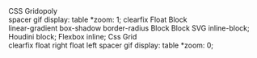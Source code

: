 

<div className={Board.canvas}>
  <div className={Board.grid}>
    <div className={Board.branding}>
      <div className={Board.logo}>CSS Gridopoly</div>
    </div>
    <div className={`${Board.corner_space} ${Board.corner_space_topleft}`} />
    <Space position="top" color="red" price="1kb">
      spacer gif
    </Space>
    <Space position="top" color="red" price="1kb">
      display: table
    </Space>
    <Space position="top" color="red" price="1kb">
      *zoom: 1;
    </Space>
    <Space position="top" color="#FFF100" price="1kb">
      clearfix
    </Space>
    <Space position="top" color="#FFF100" price="1kb">
      Float
    </Space>
    <Space position="top" color="#FFF100" price="1kb">
      Block
    </Space>
    <div className={`${Board.corner_space} ${Board.corner_space_topright}`} />
    <Space position="left" color="#FF8E00" price="1kb">
      linear-gradient
    </Space>
    <Space position="right" color="#00B64E" price="1kb">
      box-shadow
    </Space>
    <Space position="left" color="#FF8E00" price="1kb">
      border-radius
    </Space>
    <Space position="right" color="#00B64E" price="1kb">
      Block
    </Space>
    <Space position="left" color="#FF8E00" price="1kb">
      Block
    </Space>
    <Space position="right" color="#00B64E" price="1kb">
      SVG
    </Space>
    <Space position="left" color="#EC1F99" price="1kb">
      inline-block;
    </Space>
    <Space position="right" color="#00B64E" price="1kb">
      Houdini
    </Space>
    <Space position="left" color="#EC1F99" price="1kb">
      block;
    </Space>
    <Space position="right" color="#0073C1" price="1kb">
      Flexbox
    </Space>
    <Space position="left" color="#EC1F99" price="1kb">
      inline;
    </Space>
    <Space position="right" color="#0073C1" price="1kb">
      Css Grid
    </Space>
    <div className={`${Board.corner_space} ${Board.corner_space_bottomleft}`} />
    <Space position="bottom" color="#99E2FE" price="1kb">
      clearfix
    </Space>
    <Space position="bottom" color="#99E2FE" price="1kb">
      float right
    </Space>
    <Space position="bottom" color="#99E2FE" price="1kb">
      float left
    </Space>
    <Space position="bottom" color="#A0502E" price="1kb">
      spacer gif
    </Space>
    <Space position="bottom" color="#A0502E" price="1kb">
      display: table
    </Space>
    <Space position="bottom" color="#A0502E" price="1kb">
      *zoom: 0;
    </Space>
    <div
      className={`${Board.corner_space} ${Board.corner_space_bottomright}`}
    />
  </div>
</div>
